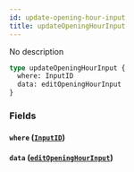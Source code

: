 ```yaml
---
id: update-opening-hour-input
title: updateOpeningHourInput
---
```


No description

```graphql
type updateOpeningHourInput {
  where: InputID
  data: editOpeningHourInput
}
```

### Fields

#### `where` ([`InputID`](/v1/inputs/input-id))

#### `data` ([`editOpeningHourInput`](/v1/inputs/edit-opening-hour-input))
